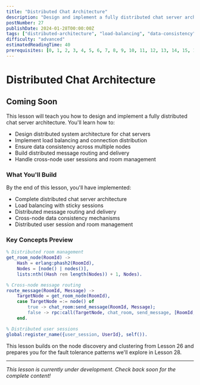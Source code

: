 ```yaml
---
title: "Distributed Chat Architecture"
description: "Design and implement a fully distributed chat server architecture with multi-node deployment, load balancing, and data consistency"
postNumber: 27
publishDate: 2024-01-28T00:00:00Z
tags: ["distributed-architecture", "load-balancing", "data-consistency", "multi-node"]
difficulty: "advanced"
estimatedReadingTime: 40
prerequisites: [0, 1, 2, 3, 4, 5, 6, 7, 8, 9, 10, 11, 12, 13, 14, 15, 16, 17, 18, 19, 20, 21, 22, 23, 24, 25, 26]
---
```


# Distributed Chat Architecture

## Coming Soon

This lesson will teach you how to design and implement a fully distributed chat server architecture. You'll learn how to:

- Design distributed system architecture for chat servers
- Implement load balancing and connection distribution
- Ensure data consistency across multiple nodes
- Build distributed message routing and delivery
- Handle cross-node user sessions and room management

### What You'll Build

By the end of this lesson, you'll have implemented:
- Complete distributed chat server architecture
- Load balancing with sticky sessions
- Distributed message routing and delivery
- Cross-node data consistency mechanisms
- Distributed user session and room management

### Key Concepts Preview

```erlang
% Distributed room management
get_room_node(RoomId) ->
    Hash = erlang:phash2(RoomId),
    Nodes = [node() | nodes()],
    lists:nth((Hash rem length(Nodes)) + 1, Nodes).

% Cross-node message routing
route_message(RoomId, Message) ->
    TargetNode = get_room_node(RoomId),
    case TargetNode =:= node() of
        true -> chat_room:send_message(RoomId, Message);
        false -> rpc:call(TargetNode, chat_room, send_message, [RoomId, Message])
    end.

% Distributed user sessions
global:register_name({user_session, UserId}, self()).
```

This lesson builds on the node discovery and clustering from Lesson 26 and prepares you for the fault tolerance patterns we'll explore in Lesson 28.

---

_This lesson is currently under development. Check back soon for the complete content!_